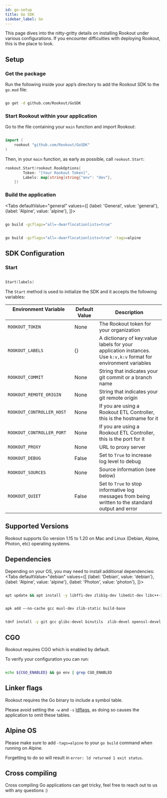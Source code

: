 ```yaml
---
id: go-setup
title: Go SDK
sidebar_label: Go
---
```



This page dives into the nitty-gritty details on installing Rookout under various configurations. If you encounter difficulties with deploying Rookout, this is the place to look.

## Setup

### Get the package

Run the following inside your app’s directory to add the Rookout SDK to the `go.mod` file: 

```bash

go get -d github.com/Rookout/GoSDK

```

### Start Rookout within your application

Go to the file containing your `main` function and import Rookout:

```go

import (
    rookout "github.com/Rookout/GoSDK"
)

```

Then, in your `main` function, as early as possible, call `rookout.Start`:

```go 
rookout.Start(rookout.RookOptions{
		Token: "[Your Rookout Token]",
		Labels: map[string]string{"env": "dev"},
	})
```
<div className="rookout-org-info" />

### Build the application


<Tabs
    defaultValue="general"
    values={[
        {label: 'General', value: 'general'},
        {label: 'Alpine', value: 'alpine'},
    ]}>
    
<TabItem value="general">    

```bash 

go build -gcflags="all=-dwarflocationlists=true"

```
</TabItem>
<TabItem value="alpine">    

```bash 

go build -gcflags="all=-dwarflocationlists=true" -tags=alpine

```
</TabItem>
</Tabs>

## SDK Configuration 

### Start

```go 

Start(labels)
```
The `Start` method is used to initialize the SDK and it accepts the following variables:

| Environment Variable                        | Default Value | Description                                                                                                            |
| ------------------------------------------- | ------------- | ---------------------------------------------------------------------------------------------------------------------- |
| `ROOKOUT_TOKEN`                             | None          | The Rookout token for your organization                                                                                |
| `ROOKOUT_LABELS`                            | {}            | A dictionary of key:value labels for your application instances. Use `k:v,k:v` format for environment variables        |
| `ROOKOUT_COMMIT`                            | None          | String that indicates your git commit or a branch name                                                                 |
| `ROOKOUT_REMOTE_ORIGIN`                     | None          | String that indicates your git remote origin                                                                           |
| `ROOKOUT_CONTROLLER_HOST`                   | None          | If you are using a Rookout ETL Controller, this is the hostname for it                                                 |
| `ROOKOUT_CONTROLLER_PORT`                   | None          | If you are using a Rookout ETL Controller, this is the port for it                                                     |
| `ROOKOUT_PROXY`                             | None          | URL to proxy server                                                                                                    |
| `ROOKOUT_DEBUG`                             | False         | Set to `True` to increase log level to debug                                                                           |
| `ROOKOUT_SOURCES`                           | None          | Source information (see below)                                                                                         |
| `ROOKOUT_QUIET`                             | False         | Set to `True` to stop informative log messages from being written to the standard output and error                     |

## Supported Versions 

Rookout supports Go version 1.15 to 1.20 on Mac and Linux (Debian, Alpine, Photon, etc) operating systems.

## Dependencies

Depending on your OS, you may need to install additional dependencies:
<Tabs
    defaultValue="debian"
    values={[
        {label: 'Debian', value: 'debian'},
        {label: 'Alpine', value: 'alpine'},
        {label: 'Photon', value: 'photon'},
    ]}>
    
<TabItem value="debian">    

```bash 

apt update && apt install -y libffi-dev zlib1g-dev libedit-dev libc++-13-dev libc++abi-13-dev

```
</TabItem>
<TabItem value="alpine">    

```bash 

apk add —-no-cache gcc musl-dev zlib-static build-base

```
</TabItem>
<TabItem value="photon">    

```bash

tdnf install -y git gcc glibc-devel binutils  zlib-devel openssl-devel linux-api-headers

```
</TabItem>
</Tabs>

## CGO

Rookout requires CGO which is enabled by default.

To verify your configuration you can run:

```bash

echo ${CGO_ENABLED} && go env | grep CGO_ENABLED

```

## Linker flags
Rookout requires the Go binary to include a symbol table. 

Please avoid setting the `-w` and `-s` [ldflags](https://pkg.go.dev/cmd/link), as doing so causes the application to omit these tables. 

## Alpine OS 

Please make sure to add `-tags=alpine` to your `go build` command when running on Alpine.

Forgetting to do so will result in `error: ld returned 1 exit status`.

## Cross compiling
Cross compiling Go applications can get tricky, feel free to reach out to us with any questions :) 

